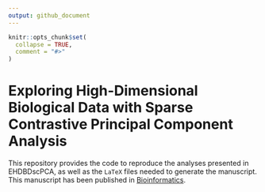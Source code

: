 ```yaml
---
output: github_document
---
```


<!-- README.md is generated from README.Rmd. Please edit that file -->

```r
knitr::opts_chunk$set(
  collapse = TRUE,
  comment = "#>"
)
```

# Exploring High-Dimensional Biological Data with Sparse Contrastive Principal Component Analysis

This repository provides the code to reproduce the analyses presented in
EHDBDscPCA, as well as the `LaTeX` files needed to generate the
manuscript. This manuscript has been published in [Bioinformatics](https://doi.org/10.1093/bioinformatics/btaa176).

